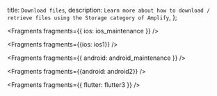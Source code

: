   title: `Download files`,
  description: `Learn more about how to download / retrieve files using the Storage category of Amplify`,
};


<Fragments fragments={{ ios: ios_maintenance }} />


<Fragments fragments={{ios: ios1}} />


<Fragments fragments={{ android: android_maintenance }} />


<Fragments fragments={{android: android2}} />


<Fragments fragments={{ flutter: flutter3 }} />
